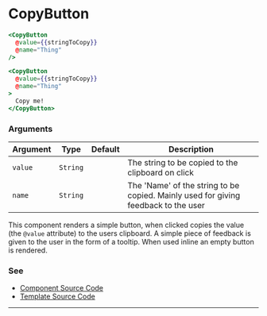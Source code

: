 # CopyButton

```hbs preview-template
<CopyButton
  @value={{stringToCopy}}
  @name="Thing"
/>

<CopyButton
  @value={{stringToCopy}}
  @name="Thing"
>
  Copy me!
</CopyButton>
```

### Arguments

| Argument | Type | Default | Description |
| --- | --- | --- | --- |
| `value` | `String` | | The string to be copied to the clipboard on click |
| `name` | `String` | | The 'Name' of the string to be copied. Mainly used for giving feedback to the user |

This component renders a simple button, when clicked copies the value (the `@value` attribute) to the users clipboard. A simple piece of feedback is given to the user in the form of a tooltip. When used inline an empty button is rendered.

### See

- [Component Source Code](./index.js)
- [Template Source Code](./index.hbs)

---

